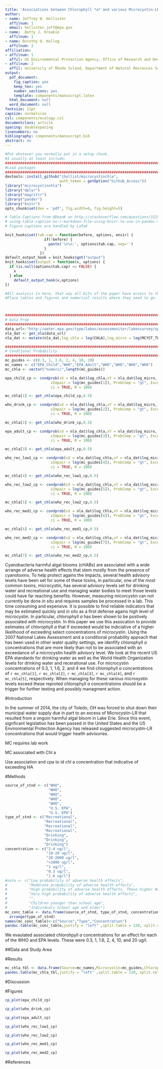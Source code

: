```yaml
---
title: 'Associations between Chlorophyll *a* and various Microcystin-LR Health Advisory Concentrations'
author:  
- name: Jeffrey W. Hollister
  affilnum: 1
  email: hollister.jeff@epa.gov
- name:  Betty J. Kreakie
  affilnum: 1
- name: Dorothy Q. Kellog
  affilnum: 2
affiliation:
- affilnum: 1
  affil: US Environmental Protection Agency, Office of Research and Development, National Health and Environmental Effects Research Laboratory, Atlantic Ecology Division, 27 Tarzwell Drive  Narragansett, RI, 02882, USA
- affilnum: 2
  affil: University of Rhode Island, Department of Natural Resrouces Science, Kingston, RI, 02882, USA
output:
  pdf_document:
    fig_caption: yes
    keep_tex: yes
    number_sections: yes
    template: components/manuscript.latex
  html_document: null
  word_document: null
fontsize: 11pt
capsize: normalsize
csl: components/ecology.csl
documentclass: article
spacing: doublespacing
linenumbers: no
bibliography: components/manuscript.bib
abstract: no
---
```


<!--
%\VignetteEngine{knitr::rmarkdown}
%\VignetteIndexEntry{Microsystin Chlorophyll Manusript}
-->

```r
#Put whatever you normally put in a setup chunk.
#I usually at least include:
################################################################################
#Load packages
################################################################################
devtools::install_github("jhollist/microcystinchla",
                         auth_token = getOption("Github_Access"))
library("microcystinchla")
library("dplyr")
library("magrittr")
library("pander")
library("knitr")
opts_chunk$set(dev = 'pdf', fig.width=6, fig.height=5)

# Table Captions from @DeanK on http://stackoverflow.com/questions/15258233/
# using-table-caption-on-r-markdown-file-using-knitr-to-use-in-pandoc-to-convert-t
# Figure captions are handled by LaTeX

knit_hooks$set(tab.cap = function(before, options, envir) {
                  if(!before) { 
                    paste('\n\n:', options$tab.cap, sep='') 
                  }
                })
default_output_hook = knit_hooks$get("output")
knit_hooks$set(output = function(x, options) {
  if (is.null(options$tab.cap) == FALSE) {
    x
  } else
    default_output_hook(x,options)
})
```

```r
#All analysis in here, that way all bits of the paper have access to the final objects
#Place tables and figures and numerical results where they need to go.



################################################################################
# Data Prep
################################################################################
data_url<-"http://water.epa.gov/type/lakes/assessmonitor/lakessurvey/upload/NLA2007_Recreational_ConditionEstimates_20091123.csv"
nla_dat <- get_nla(data_url)
nla_dat <- mutate(nla_dat,log_chla = log(CHLA),log_micro = log(MCYST_TL_UGL))

################################################################################
# Condtional Probability
################################################################################
mc_guides <- c(0.3, 1, 1.6, 2, 4, 10, 20)
mc_names <- c("EPA_Child","WHO","EPA_Adult","WHO","WHO","WHO","WHO")
mc_chla <- vector("numeric",length(mc_guides))

epa_child_cp <- condprob(xX = nla_dat$log_chla,xY = nla_dat$log_micro, 
                     xImpair = log(mc_guides[1]), ProbComp = "gt", Exceed = "gte",
                     ci = TRUE, R = 100)

mc_chla[1] <- get_chla(epa_child_cp,0.5)

who_drink_cp <- condprob(xX = nla_dat$log_chla,xY = nla_dat$log_micro, 
                     xImpair = log(mc_guides[2]), ProbComp = "gt", Exceed = "gte",
                     ci = TRUE, R = 100)

mc_chla[2] <- get_chla(who_drink_cp,0.5)

epa_adult_cp <- condprob(xX = nla_dat$log_chla,xY = nla_dat$log_micro, 
                     xImpair = log(mc_guides[3]), ProbComp = "gt", Exceed = "gte",
                     ci = TRUE, R = 100)

mc_chla[3] <- get_chla(epa_adult_cp,0.5)

who_rec_low1_cp <- condprob(xX = nla_dat$log_chla,xY = nla_dat$log_micro, 
                     xImpair = log(mc_guides[4]), ProbComp = "gt", Exceed = "gte",
                     ci = TRUE, R = 100)

mc_chla[4] <- get_chla(who_rec_low1_cp,0.5)

who_rec_low2_cp <- condprob(xX = nla_dat$log_chla,xY = nla_dat$log_micro, 
                     xImpair = log(mc_guides[5]), ProbComp = "gt", Exceed = "gte",
                     ci = TRUE, R = 100)

mc_chla[5] <- get_chla(who_rec_low2_cp,0.5)

who_rec_med1_cp <- condprob(xX = nla_dat$log_chla,xY = nla_dat$log_micro, 
                     xImpair = log(mc_guides[6]), ProbComp = "gt", Exceed = "gte",
                     ci = TRUE, R = 100)

mc_chla[6] <- get_chla(who_rec_med1_cp,0.5)

who_rec_med2_cp <- condprob(xX = nla_dat$log_chla,xY = nla_dat$log_micro, 
                     xImpair = log(mc_guides[7]), ProbComp = "gt", Exceed = "gte",
                     ci = TRUE, R = 100)

mc_chla[7] <- get_chla(who_rec_med2_cp,0.5)
```


\singlespace

\vspace{2mm}\hrule

<!-- Abstract is being wrapped in latex here so that all analysis can be run in the chunk above and the results reproducibly referenced in the abstract. -->
Cyanobacteria harmful algal blooms (cHABs) are associated with a wide arrange of adverse health effects that stem mostly from the presence of cyanotoxins.  To help protect agains the impacts, several health advisory levels have been set for some of these toxins, in particular, one of the most common toxins, microcystin, has several advisory levels set for drinking water and recreational use and managing water bodies to meet those levels could have far reaching benefits.  However, measuring micorcystin can not currently be done *in situ* and requires samples be processed in a lab.  This time consuming and expensive.  It is possible to find reliable indicators that may be estimated quickly and *in situ* as a first defense agains high level of microcystin.  In particular, chlorophyll *a* has been shown to be postively associated with microcystin.  In this paper we use this assocation to provide estimates of chlorophyll *a* that if exceeded would be indiciative of a higher likelihood of exceeding select concentrations of microcystin.  Using the 2007 National Lakes Assessment and a conditional probability appoach that has been used in other water quality settings, we idenfify chlorophyll *a* concentrations that are more likely than not to be associated with an exceedance of a microcystin health advisory level.  We look at the recent US EPA standards for drinking water as well as the World Health Organization levels for drinking water and recerational use.  For microcystin concentrations of 0.3, 1, 1.6, 2. and 4 we find chlorophyll *a* concentrations of `r mc_chla[1]`, `r mc_chla[2]`, `r mc_chla[3]`, `r mc_chla[4]`, and `r mc_chla[5]`, respectively.  When managing for these various microsystin levels exceed these reproted chlorophyll *a* concentratoins should be a trigger for further testing and possibly managment action.   

\vspace{3mm}\hrule
\doublespace

#Introduction

In the summer of 2014, the city of Toledo, OH was forced to shut down their municipal water supply due in part to an excess of Microcystin-LR that resulted from a ongoin harmful algal bloom in Lake Erie.  Since this event, signficant legislation has been passed in the United States and the US Environmental Protection Agency has released suggested microcystin-LR concentrations that would trigger health advisories.   


MC requires lab work

MC associated with Chl a

Use association and cpa to id chl a concentration that indicative of exceeding HA



#Methods

```r
source_of_stnd <- c("WHO",
                    "WHO",
                    "WHO",
                    "WHO",
                    "WHO",
                    "U.S. EPA",
                    "U.S. EPA")
type_of_stnd <- c("Recreational",
                  "Recreational",
                  "Recreational",
                  "Recreational",
                  "Drinking",
                  "Drinking",
                  "Drinking")
concentration <- c("2-4 ug/l",
                   "10-20 ug/l",
                   "20-2000 ug/l",
                   ">2000 ug/l",
                   "1 ug/l",
                   "0.3 ug/l",
                   "1.6 ug/l")
#note <- c("Low probability of adverse health effects",
#          "Moderate probability of adverse health effects",
#          "High probability of adverse health effects, These higher #concentrations typically only seen in visible scums/algal mats",
#          "Very high probability of adverse health effects",
#          "",
#          "Children younger than school age",
#          "Individuals School age and older")
mc_conc_table <- data.frame(source_of_stnd, type_of_stnd, concentration) %>%
  arrange(type_of_stnd)
names(mc_conc_table)<-c("Source","Type","Concentration")
pandoc.table(mc_conc_table,justify = "left" ,split.table = 120, split.cells  = c(20,20,20))
```

We evaulated associated chlorohpyll *a* concentrations for an effect for each of the WHO and EPA levels.  These were  0.3, 1, 1.6, 2, 4, 10, and 20 ug/l.   

##Data and Study Area

#Results

```r
mc_chla_tbl <- data.frame(Source=mc_names,Microcystin=mc_guides,Chlorophyll=mc_chla)
pandoc.table(mc_chla_tbl,justify = "left" ,split.table = 120, split.cells  = c(20,20,20))
```

#Discussion

#Figures

```r
cp_plot(epa_child_cp)
```

\newpage

```r
cp_plot(who_drink_cp)
```

\newpage

```r
cp_plot(epa_adult_cp)
```

\newpage

```r
cp_plot(who_rec_low1_cp)
```

\newpage

```r
cp_plot(who_rec_low2_cp)
```
\newpage

```r
cp_plot(who_rec_med1_cp)
```
\newpage

```r
cp_plot(who_rec_med2_cp)
```
\newpage

#References